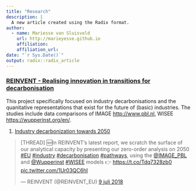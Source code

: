 ```yaml
---
title: "Research"
description: |
  A new article created using the Radix format.
author:
  - name: Mariesse van Sluisveld
    url: http://marieyesse.github.io
    affiliation: 
    affiliation_url: 
date: "`r Sys.Date()`"
output: radix::radix_article
---
```




### [REINVENT - Realising innovation in transitions for decarbonisation](http://www.reinvent-project.eu)
This project specifically focused on industry decarbonisations and the quanitative representations that exist for the future of (basic) industries. The studies include data comparisons of IMAGE <http://www.pbl.nl>, WISEE <https://wupperinst.org/en/>.


1. [Industry decarbonization towards 2050](industry.html) 

<blockquote class="twitter-tweet" data-lang="nl"><p lang="en" dir="ltr">[THREAD] 🆕In REINVENT’s latest report, we scratch the surface of our analytical capacity by presenting our zero-order analysis on 2050 <a href="https://twitter.com/hashtag/EU?src=hash&amp;ref_src=twsrc%5Etfw">#EU</a> <a href="https://twitter.com/hashtag/industry?src=hash&amp;ref_src=twsrc%5Etfw">#industry</a> <a href="https://twitter.com/hashtag/decarbonisation?src=hash&amp;ref_src=twsrc%5Etfw">#decarbonisation</a> <a href="https://twitter.com/hashtag/pathways?src=hash&amp;ref_src=twsrc%5Etfw">#pathways</a>, using the <a href="https://twitter.com/IMAGE_PBL?ref_src=twsrc%5Etfw">@IMAGE_PBL</a> and <a href="https://twitter.com/Wupperinst?ref_src=twsrc%5Etfw">@Wupperinst</a> <a href="https://twitter.com/hashtag/WISEE?src=hash&amp;ref_src=twsrc%5Etfw">#WISEE</a> models 👉 <a href="https://t.co/Tdq7328zb0">https://t.co/Tdq7328zb0</a> <a href="https://t.co/1Ur03QC6hI">pic.twitter.com/1Ur03QC6hI</a></p>&mdash; REINVENT (@REINVENT_EU) <a href="https://twitter.com/REINVENT_EU/status/1016220149580517377?ref_src=twsrc%5Etfw">9 juli 2018</a></blockquote>
<script async src="https://platform.twitter.com/widgets.js" charset="utf-8"></script>



